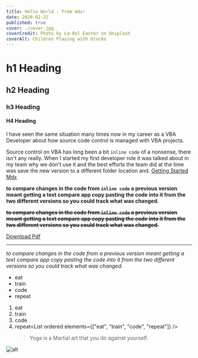 ```yaml
---
title: Hello World - from mdx!
date: 2020-02-22
published: true
cover: ./cover.jpg
coverCredit: Photo by La-Rel Easter on Unsplash
coverAlt: Children Playing with blocks
---
```


# h1 Heading

## h2 Heading

### h3 Heading

#### H4 Heading

I have seen the same situation many times now in my career as a VBA
Developer about how source code control is managed with VBA projects.

Source control on VBA has long been a bit `inline code` of a nonsense, there isn't
any really. When I started my first developer role it was talked about
in my team why we don't use it and the best efforts the team did at
the time was save the new version to a different folder location and. [Getting Started Mdx](https://mdxjs.com/getting-started)

**to compare changes in the code from `inline code` a previous version meant getting a
text compare app copy pasting the code into it from the two different
versions so you could track what was changed.**

~~**to compare changes in the code from `inline code` a previous version meant getting a
text compare app copy pasting the code into it from the two different
versions so you could track what was changed.**~~

[Download Pdf](htmlcheatsheet.pdf)

---

<TextHr text="Read more articles" />

_to compare changes in the code from a previous version meant getting a
text compare app copy pasting the code into it from the two different
versions so you could track what was changed._

<TextHr />

- eat
- train
- code
- repeat

1.  eat
2.  train
3.  code
4.  repeat<List ordered elements={["eat", "train", "code", "repeat"]} />
    <Blockquote
      author="Some guy from UK"
      source="https://www.gatsbyjs.org/docs/mdx/importing-and-using-components/#make-components-available-globally-as-shortcodes"
    >
      Yoga is a Martial art that you do against yourself.
    </Blockquote>

![alt](https://mdx-logo.now.sh)
